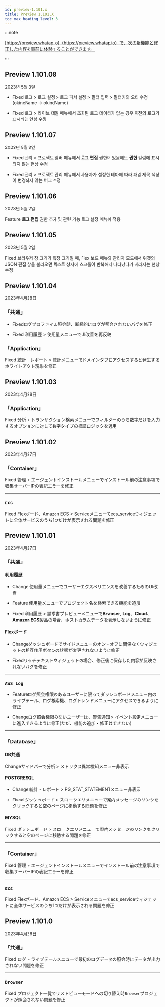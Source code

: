 ```yaml
---
id: preview-1.101.x
title: Preview 1.101.X
toc_max_heading_level: 3
---
```


<head>
<meta name="robots" content="noindex, nofollow"/>
</head>

:::note

[https://preview.whatap.io]（https://preview.whatap.io）で、次の新機能と修正した内容を事前に体験することができます。 

::: 

## Preview 1.101.08

2023년 5월 3일

<div class='indentTab'>

-   <Status>Fixed</Status> <UI>로그</UI> > <UI>로그 설정</UI> > <UI>로그 파서 설정</UI> > <UI>필터 입력</UI> > 필터키의 오타 수정(okineName → okindName)

-   <Status>Fixed</Status> <UI>로그</UI> > <UI>라이브 테일</UI> 메뉴에서 조회된 로그 데이터가 없는 경우 이전의 로그가 표시되는 현상 수정

</div>

## Preview 1.101.07

2023년 5월 3일

<div class='indentTab'>

-   <Status>Fixed</Status> <UI>관리</UI> > <UI>프로젝트 멤버</UI> 메뉴에서 <b>로그 편집</b> 권한이 있음에도 <b>권한</b> 컬럼에 표시되지 않는 현상 수정

-   <Status>Fixed</Status> <UI>관리</UI> > <UI>프로젝트 관리</UI> 메뉴에서 사용자가 설정한 테마에 따라 패널 제목 색상이 변경되지 않는 버그 수정

</div>

## Preview 1.101.06

2023년 5월 2일

<div class='indentTab'>

<p><Status>Feature</Status> <b>로그 편집</b> 권한 추가 및 관련 기능 <UI>로그 설정</UI> 메뉴에 적용</p>

</div>

## Preview 1.101.05

2023년 5월 2일

<div class='indentTab'>

<p><Status>Fixed</Status> 브라우저 창 크기가 특정 크기일 때, <UI>Flex 보드</UI> 메뉴의 <UI>관리자</UI> 모드에서 위젯의 JSON 편집 창을 불러오면 텍스트 상자에 스크롤이 반복해서 나타났다가 사라지는 현상 수정</p>

</div>

## Preview 1.101.04

2023年4月28日

<div class='indentTab'>

### 「共通」

-   <Status>Fixed</Status>ログプロファイル照会時、断続的にログが照会されないバグを修正

-   <Status>Fixed</Status> <UI>利用履歴</UI> > <UI>使用量</UI>メニューでUI改善を再反映

### 「Application」

<p><Status>Fixed</Status> <UI>統計・レポート</UI> > <UI>統計</UI>メニューで<UI>ドメイン</UI>タブにアクセスすると発生するホワイトアウト現象を修正</p>

</div>

## Preview 1.101.03

2023年4月28日

<div class='indentTab'>

### 「Application」

<p><Status>Fixed</Status> <UI>分析</UI> > <UI>トランザクション検索</UI>メニューでフィルターのうち数字だけを入力するオプションに対して数字タイプの検証ロジックを適用</p>

</div>

## Preview 1.101.02

2023年4月27日

<div class='indentTab'>

### 「Container」

<p><Status>Fixed</Status> <UI>管理</UI> > <UI>エージェントインストール</UI>メニューで<UI>インストール前の注意事項</UI>で収集サーバーIPの表記エラーを修正</p>

---

### `ECS`

<p><Status>Fixed</Status> <UI>Flexボード</UI>、<UI>Amazon ECS</UI> > <UI>Service</UI>メニューで<UI>ecs_service</UI>ウィジェットに全体サービスのうち1つだけが表示される問題を修正</p>

</div>

## Preview 1.101.01

2023年4月27日

<div class='indentTab'>

### 「共通」

#### 利用履歴

-   <Status>Change</Status> <UI>使用量</UI>メニューでユーザーエクスペリエンスを改善するためのUI改善

-   <Status>Feature</Status> <UI>使用量</UI>メニューでプロジェクト名を検索できる機能を追加

-   <Status>Fixed</Status> <UI>利用履歴</UI> > <UI>請求書プレビュー</UI>メニューで<b>Brwoser</b>, <b>Log</b>、<b>Cloud</b>、<b>Amazon ECS</b>製品の場合、ホストカラムデータを表示しないように修正

#### Flexボード

-   <Status>Change</Status>ダッシュボードでサイドメニューのオン・オフに関係なくウィジェットの相互作用ボタンの状態が変更されないように修正

-   <Status>Fixed</Status>リッチテキストウィジェットの場合、修正後に保存した内容が反映されないバグを修正

---

### `AWS Log`

-   <Status>Feature</Status>ログ照会権限のあるユーザーに限って<UI>ダッシュボード</UI>メニュー内の<UI>ライブテール</UI>、<UI>ログ検索機</UI>、<UI>ログトレンド</UI>メニューにアクセスできるように修正

-   <Status>Change</Status>ログ照会権限のないユーザーは、<UI>警告通知</UI> > <UI>イベント設定</UI>メニューに進入できるように修正(ただ、機能の追加・修正はできない)

---

### 「Database」

#### DB共通

<p><Status>Change</Status>サイドバーで<UI>分析</UI> > <UI>メトリクス異常検知</UI>メニュー非表示</p>

#### POSTGRESQL

-   <Status>Change</Status> <UI>統計・レポート</UI> > <UI>PG_STAT_STATEMENT</UI>メニュー非表示

-   <Status>Fixed</Status> <UI>ダッシュボード</UI> > <UI>スロークエリ</UI>メニューで案内メッセージのリンクをクリックすると空のページに移動する問題を修正

#### MYSQL

<p><Status>Fixed</Status> <UI>ダッシュボード</UI> > <UI>スロークエリ</UI>メニューで案内メッセージのリンクをクリックすると空のページに移動する問題を修正</p>

---

### 「Container」

<p><Status>Fixed</Status> <UI>管理</UI> > <UI>エージェントインストール</UI>メニューで<UI>インストール前の注意事項</UI>で収集サーバーIPの表記エラーを修正</p>

---

### `ECS`

<p><Status>Fixed</Status> <UI>Flexボード</UI>、<UI>Amazon ECS</UI> > <UI>Service</UI>メニューで<UI>ecs_service</UI>ウィジェットに全体サービスのうち1つだけが表示される問題を修正</p>

</div>

## Preview 1.101.0

2023年4月26日

<div class='indentTab'>

### 「共通」

<p><Status>Fixed</Status> <UI>ログ</UI> > <UI>ライブテール</UI>メニューで最初のログデータの照会時にデータが出力されない問題を修正</p>

---

### `Browser`

<p><Status>Fixed</Status> <UI>プロジェクト一覧</UI>で<UI>リストビュー</UI>モードへの切り替え時<code>Browser</code>プロジェクトが照会されない問題を修正</p>

</div>
